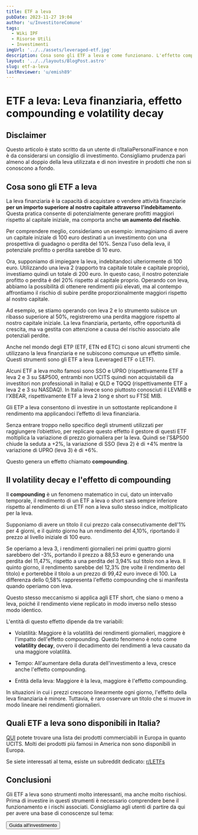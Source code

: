 ```yaml
---
title: ETF a leva
pubDate: 2023-11-27 19:04
author: 'u/InvestitoreComune'
tags:
  - Wiki IPF
  - Risorse Utili
  - Investimenti
imgUrl: '../../assets/leveraged-etf.jpg'
description: Cosa sono gli ETF a leva e come funzionano. L'effetto compounding e la volatilità decay
layout: '../../layouts/BlogPost.astro'
slug: etf-a-leva
lastReviewer: 'u/emish89'
---
```


# ETF a leva: Leva finanziaria, effetto compounding e volatility decay

## Disclaimer

Questo articolo è stato scritto da un utente di r/ItaliaPersonalFinance e non è da considerarsi un consiglio di investimento. 
Consigliamo prudenza pari almeno al doppio della leva utilizzata e di non investire in prodotti che non si conoscono a fondo.

## Cosa sono gli ETF a leva

La leva finanziaria è la capacità di acquistare o vendere attività finanziarie **per un importo superiore al nostro capitale attraverso l'indebitamento**. 
Questa pratica consente di potenzialmente generare profitti maggiori rispetto al capitale iniziale, ma comporta anche **un aumento del rischio**.

Per comprendere meglio, consideriamo un esempio: immaginiamo di avere un capitale iniziale di 100 euro destinati 
a un investimento con una prospettiva di guadagno o perdita del 10%. Senza l'uso della leva, il potenziale profitto o perdita sarebbe di 10 euro.

Ora, supponiamo di impiegare la leva, indebitandoci ulteriormente di 100 euro. Utilizzando una leva 2 (rapporto tra capitale totale e capitale proprio), 
investiamo quindi un totale di 200 euro. In questo caso, il nostro potenziale profitto o perdita è del 20% rispetto al capitale proprio. 
Operando con leva, abbiamo la possibilità di ottenere rendimenti più elevati, 
ma al contempo affrontiamo il rischio di subire perdite proporzionalmente maggiori rispetto al nostro capitale.

Ad esempio, se stiamo operando con leva 2 e lo strumento subisce un ribasso superiore al 50%, 
registreremo una perdita maggiore rispetto al nostro capitale iniziale. 
La leva finanziaria, pertanto, offre opportunità di crescita, ma va gestita con attenzione a causa del rischio associato alle potenziali perdite.

Anche nel mondo degli ETP (ETF, ETN ed ETC) ci sono alcuni strumenti che utilizzano la leva finanziaria e ne subiscono comunque un effetto simile. 
Questi strumenti sono gli ETF a leva (Leveraged ETF o LETF).

Alcuni ETF a leva molto famosi sono SSO e UPRO (rispettivamente ETF a leva 2 e 3 su S&P500, entrambi non UCITS quindi non acquistabili da investitori non professionali in Italia)
 e QLD e TQQQ (rispettivamente ETF a leva 2 e 3 su NASDAQ). 
In Italia invece sono piuttosto conosciuti il LEVMIB e l’XBEAR, rispettivamente ETF a leva 2 long e short su FTSE MIB.

Gli ETP a leva consentono di investire in un sottostante replicandone il rendimento ma applicandoci l’effetto di leva finanziaria.

Senza entrare troppo nello specifico degli strumenti utilizzati per raggiungere l’obiettivo, 
per replicare questo effetto il gestore di questi ETF moltiplica la variazione di prezzo giornaliera per la leva. 
Quindi se l’S&P500 chiude la seduta a +2%, la variazione di SSO (leva 2) è di +4% mentre la variazione di UPRO (leva 3) è di +6%.

Questo genera un effetto chiamato **compounding**.

## Il volatility decay e l'effetto di compounding

Il **compounding** è un fenomeno matematico in cui, dato un intervallo temporale, 
il rendimento di un ETF a leva o short sarà sempre inferiore rispetto al rendimento di un ETF non a leva sullo stesso indice, moltiplicato per la leva.

Supponiamo di avere un titolo il cui prezzo cala consecutivamente dell'1% per 4 giorni, e il quinto giorno ha un rendimento del 4,10%, riportando il prezzo al livello iniziale di 100 euro.

Se operiamo a leva 3, i rendimenti giornalieri nei primi quattro giorni sarebbero del -3%, portando il prezzo a 88,53 euro e generando una perdita del 11,47%, 
rispetto a una perdita del 3,94% sul titolo non a leva. 
Il quinto giorno, il rendimento sarebbe del 12,3% (tre volte il rendimento del titolo) e porterebbe il titolo a un prezzo di 99,42 euro invece di 100. 
La differenza dello 0,58% rappresenta l'effetto compounding che si manifesta quando operiamo con leva.

Questo stesso meccanismo si applica agli ETF short, che siano o meno a leva, poiché il rendimento viene replicato in modo inverso nello stesso modo identico.

L'entità di questo effetto dipende da tre variabili:

- Volatilità: Maggiore è la volatilità dei rendimenti giornalieri, maggiore è l'impatto dell'effetto compounding. 
Questo fenomeno è noto come **volatility decay**, ovvero il decadimento dei rendimenti a leva causato da una maggiore volatilità.

- Tempo: All'aumentare della durata dell'investimento a leva, cresce anche l'effetto compounding.

- Entità della leva: Maggiore è la leva, maggiore è l'effetto compounding.

In situazioni in cui i prezzi crescono linearmente ogni giorno, l'effetto della leva finanziaria è minore. 
Tuttavia, è raro osservare un titolo che si muove in modo lineare nei rendimenti giornalieri.


## Quali ETF a leva sono disponibili in Italia?

[QUI](https://europoor.com/how-to-buy-leveraged-etfs-from-europe/) potete trovare una lista dei prodotti commerciabili in Europa in quanto UCITS.
Molti dei prodotti più famosi in America non sono disponibili in Europa.

Se siete interessati al tema, esiste un subreddit dedicato: [r/LETFs](https://www.reddit.com/r/LETFs/)

## Conclusioni

Gli ETF a leva sono strumenti molto interessanti, ma anche molto rischiosi. Prima di investire in questi strumenti è necessario comprendere bene il funzionamento e i rischi associati.
Consigliamo agli utenti di partire da qui per avere una base di conoscenze sul tema:

 <a href='/blog/guida-primo-investimento'>
       <button className='brutal-btn p-4 sanchez' name='button'>
              <span>Guida all'investimento</span>
              </button>
          </a>